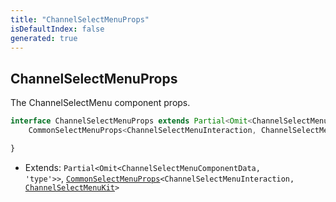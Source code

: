 ```yaml
---
title: "ChannelSelectMenuProps"
isDefaultIndex: false
generated: true
---
```



<!-- This file was generated from the CommandKit source. Do not modify. Instead, re-run the "docgen" script -->


## ChannelSelectMenuProps

<GenerationInfo sourceFile="packages/commandkit/src/components/v1/select-menu/SelectMenu.ts" sourceLine="283" packageName="commandkit" />

The ChannelSelectMenu component props.

```ts title="Signature"
interface ChannelSelectMenuProps extends Partial<Omit<ChannelSelectMenuComponentData, 'type'>>,
    CommonSelectMenuProps<ChannelSelectMenuInteraction, ChannelSelectMenuKit> {

}
```
* Extends: <code>Partial&#60;Omit&#60;ChannelSelectMenuComponentData, 'type'&#62;&#62;</code>, <code><a href='/docs/next/api-reference/commandkit/interfaces/common-select-menu-props#commonselectmenuprops'>CommonSelectMenuProps</a>&#60;ChannelSelectMenuInteraction, <a href='/docs/next/api-reference/commandkit/classes/channel-select-menu-kit#channelselectmenukit'>ChannelSelectMenuKit</a>&#62;</code>


